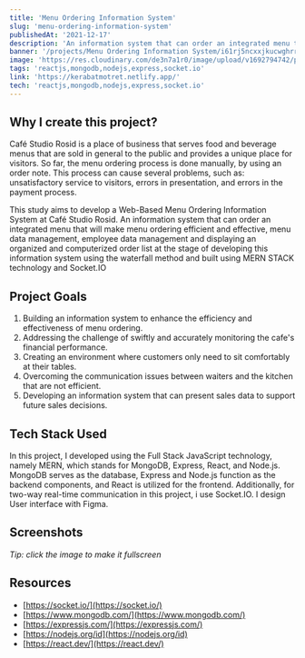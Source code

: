 ```yaml
---
title: 'Menu Ordering Information System'
slug: 'menu-ordering-information-system'
publishedAt: '2021-12-17'
description: 'An information system that can order an integrated menu that will make menu ordering efficient and effective'
banner: '/projects/Menu Ordering Information System/i61rj5ncxxjkucwghrrr'
image: 'https://res.cloudinary.com/de3n7a1r0/image/upload/v1692794742/projects/kerabat-motret/jgbigoyo7gnl5db5p3ks.png'
tags: 'reactjs,mongodb,nodejs,express,socket.io'
link: 'https://kerabatmotret.netlify.app/'
tech: 'reactjs,mongodb,nodejs,express,socket.io'
---
```


## Why I create this project?

Café Studio Rosid is a place of business that serves food and beverage menus that are sold in general to the public and provides a unique place for visitors. So far, the menu ordering process is done manually, by using an order note. This process can cause several problems, such as: unsatisfactory service to visitors, errors in presentation, and errors in the payment process.

This study aims to develop a Web-Based Menu Ordering Information System at Café Studio Rosid. An information system that can order an integrated menu that will make menu ordering efficient and effective, menu data management, employee data management and displaying an organized and computerized order list at the stage of developing this information system using the waterfall method and built using MERN STACK technology and Socket.IO

## Project Goals

1. Building an information system to enhance the efficiency and effectiveness of menu ordering.
2. Addressing the challenge of swiftly and accurately monitoring the cafe's financial performance.
3. Creating an environment where customers only need to sit comfortably at their tables.
4. Overcoming the communication issues between waiters and the kitchen that are not efficient.
5. Developing an information system that can present sales data to support future sales decisions.

## Tech Stack Used

In this project, I developed using the Full Stack JavaScript technology, namely MERN, which stands for MongoDB, Express, React, and Node.js. MongoDB serves as the database, Express and Node.js function as the backend components, and React is utilized for the frontend. Additionally, for two-way real-time communication in this project, i use Socket.IO. I design User interface with Figma.

## Screenshots

_Tip: click the image to make it fullscreen_

<SplitImage>
  <Split>
    <CloudinaryImg
      mdx
      className="!mb-0 not-prose"
      publicId="projects/Menu Ordering Information System/mlvvhf1fkybujv35pcig"
      alt="figma for client"
      width={800}
      height={596}
    />
  </Split>
  <Split>
    <CloudinaryImg
      mdx
      className="!mb-0 not-prose"
      publicId="projects/Menu Ordering Information System/dmpyrnehth8qdubciorq"
      alt="figma for admin"
      width={800}
      height={418}
    />
  </Split>
  <Split>
    <CloudinaryImg
      mdx
      className="!mb-0 not-prose"
      publicId="projects/Menu Ordering Information System/by7c21pzdotvs8v9wtso"
      alt="login client"
      width={800}
      height={452}
    />
  </Split>
  <Split>
    <CloudinaryImg
      mdx
      className="!mb-0 not-prose"
      publicId="projects/Menu Ordering Information System/esuyy8ceq7m65dnxtoqj"
      alt="list produk"
      width={800}
      height={452}
    />
  </Split>
  <Split>
    <CloudinaryImg
      mdx
      className="!mb-0 not-prose"
      publicId="projects/Menu Ordering Information System/xw1th2urczeopvxsuhhx"
      alt="list produk"
      width={800}
      height={452}
    />
  </Split>
  <Split>
    <CloudinaryImg
      mdx
      className="!mb-0 not-prose"
      publicId="projects/Menu Ordering Information System/jksyvk3zalwxisd3y6zg"
      alt="list produk"
      width={800}
      height={452}
    />
  </Split>
  <Split>
    <CloudinaryImg
      mdx
      className="!mb-0 not-prose"
      publicId="projects/Menu Ordering Information System/uywtb9gjnv3okjfdccos"
      alt="list produk"
      width={800}
      height={452}
    />
  </Split>
  <Split>
    <CloudinaryImg
      mdx
      className="!mb-0 not-prose"
      publicId="projects/Menu Ordering Information System/ntjnjszp77ipfcsokrrf"
      alt="list produk"
      width={800}
      height={452}
    />
  </Split>
</SplitImage>

## Resources

- [https://socket.io/](https://socket.io/)
- [https://www.mongodb.com/](https://www.mongodb.com/)
- [https://expressjs.com/](https://expressjs.com/)
- [https://nodejs.org/id](https://nodejs.org/id)
- [https://react.dev/](https://react.dev/)
